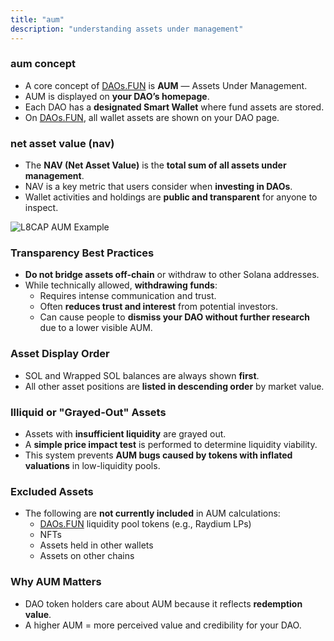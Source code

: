 ```yaml
---
title: "aum"
description: "understanding assets under management"
---
```


### aum concept

- A core concept of [DAOs.FUN](http://DAOs.FUN) is **AUM** — Assets Under Management.
- AUM is displayed on **your DAO’s homepage**.
- Each DAO has a **designated Smart Wallet** where fund assets are stored.
- On [DAOs.FUN](http://DAOs.FUN), all wallet assets are shown on your DAO page.

### net asset value (nav)

- The **NAV (Net Asset Value)** is the **total sum of all assets under management**.
- NAV is a key metric that users consider when **investing in DAOs**.
- Wallet activities and holdings are **public and transparent** for anyone to inspect.

![L8CAP AUM Example](/images/download.png)

### Transparency Best Practices

- **Do not bridge assets off-chain** or withdraw to other Solana addresses.
- While technically allowed, **withdrawing funds**:
  - Requires intense communication and trust.
  - Often **reduces trust and interest** from potential investors.
  - Can cause people to **dismiss your DAO without further research** due to a lower visible AUM.

### Asset Display Order

- SOL and Wrapped SOL balances are always shown **first**.
- All other asset positions are **listed in descending order** by market value.

### Illiquid or "Grayed-Out" Assets

- Assets with **insufficient liquidity** are grayed out.
- A **simple price impact test** is performed to determine liquidity viability.
- This system prevents **AUM bugs caused by tokens with inflated valuations** in low-liquidity pools.

### Excluded Assets

- The following are **not currently included** in AUM calculations:
  - [DAOs.FUN](http://DAOs.FUN) liquidity pool tokens (e.g., Raydium LPs)
  - NFTs
  - Assets held in other wallets
  - Assets on other chains

### Why AUM Matters

- DAO token holders care about AUM because it reflects **redemption value**.
- A higher AUM = more perceived value and credibility for your DAO.